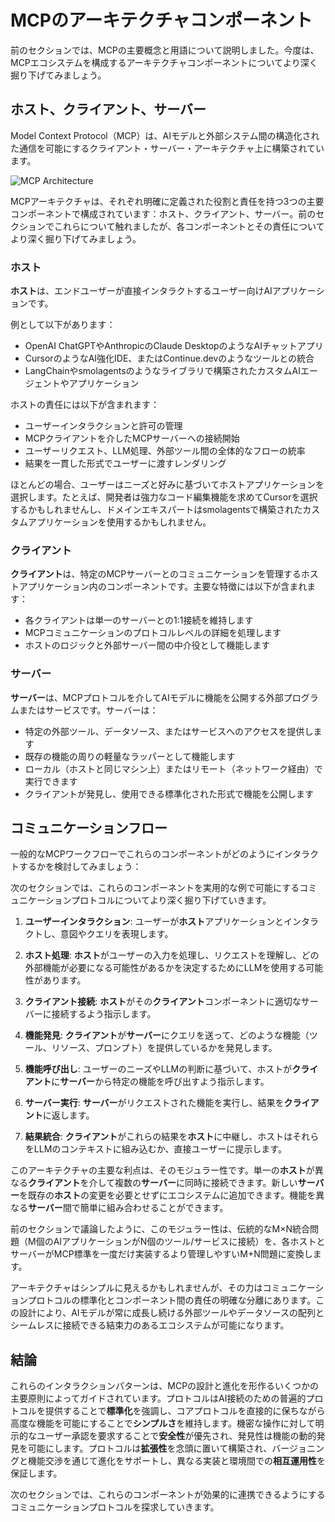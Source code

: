 # MCPのアーキテクチャコンポーネント

前のセクションでは、MCPの主要概念と用語について説明しました。今度は、MCPエコシステムを構成するアーキテクチャコンポーネントについてより深く掘り下げてみましょう。

## ホスト、クライアント、サーバー

Model Context Protocol（MCP）は、AIモデルと外部システム間の構造化された通信を可能にするクライアント・サーバー・アーキテクチャ上に構築されています。

![MCP Architecture](https://huggingface.co/datasets/mcp-course/images/resolve/main/unit1/4.png)

MCPアーキテクチャは、それぞれ明確に定義された役割と責任を持つ3つの主要コンポーネントで構成されています：ホスト、クライアント、サーバー。前のセクションでこれらについて触れましたが、各コンポーネントとその責任についてより深く掘り下げてみましょう。

### ホスト

**ホスト**は、エンドユーザーが直接インタラクトするユーザー向けAIアプリケーションです。

例として以下があります：
- OpenAI ChatGPTやAnthropicのClaude DesktopのようなAIチャットアプリ
- CursorのようなAI強化IDE、またはContinue.devのようなツールとの統合
- LangChainやsmolagentsのようなライブラリで構築されたカスタムAIエージェントやアプリケーション

ホストの責任には以下が含まれます：
- ユーザーインタラクションと許可の管理
- MCPクライアントを介したMCPサーバーへの接続開始
- ユーザーリクエスト、LLM処理、外部ツール間の全体的なフローの統率
- 結果を一貫した形式でユーザーに渡すレンダリング

ほとんどの場合、ユーザーはニーズと好みに基づいてホストアプリケーションを選択します。たとえば、開発者は強力なコード編集機能を求めてCursorを選択するかもしれませんし、ドメインエキスパートはsmolagentsで構築されたカスタムアプリケーションを使用するかもしれません。

### クライアント

**クライアント**は、特定のMCPサーバーとのコミュニケーションを管理するホストアプリケーション内のコンポーネントです。主要な特徴には以下が含まれます：

- 各クライアントは単一のサーバーとの1:1接続を維持します
- MCPコミュニケーションのプロトコルレベルの詳細を処理します
- ホストのロジックと外部サーバー間の中介役として機能します

### サーバー

**サーバー**は、MCPプロトコルを介してAIモデルに機能を公開する外部プログラムまたはサービスです。サーバーは：

- 特定の外部ツール、データソース、またはサービスへのアクセスを提供します
- 既存の機能の周りの軽量なラッパーとして機能します
- ローカル（ホストと同じマシン上）またはリモート（ネットワーク経由）で実行できます
- クライアントが発見し、使用できる標準化された形式で機能を公開します

## コミュニケーションフロー

一般的なMCPワークフローでこれらのコンポーネントがどのようにインタラクトするかを検討してみましょう：

<Tip>

次のセクションでは、これらのコンポーネントを実用的な例で可能にするコミュニケーションプロトコルについてより深く掘り下げていきます。

</Tip>

1. **ユーザーインタラクション**: ユーザーが**ホスト**アプリケーションとインタラクトし、意図やクエリを表現します。

2. **ホスト処理**: **ホスト**がユーザーの入力を処理し、リクエストを理解し、どの外部機能が必要になる可能性があるかを決定するためにLLMを使用する可能性があります。

3. **クライアント接続**: **ホスト**がその**クライアント**コンポーネントに適切なサーバーに接続するよう指示します。

4. **機能発見**: **クライアント**が**サーバー**にクエリを送って、どのような機能（ツール、リソース、プロンプト）を提供しているかを発見します。

5. **機能呼び出し**: ユーザーのニーズやLLMの判断に基づいて、ホストが**クライアント**に**サーバー**から特定の機能を呼び出すよう指示します。

6. **サーバー実行**: **サーバー**がリクエストされた機能を実行し、結果を**クライアント**に返します。

7. **結果統合**: **クライアント**がこれらの結果を**ホスト**に中継し、ホストはそれらをLLMのコンテキストに組み込むか、直接ユーザーに提示します。

このアーキテクチャの主要な利点は、そのモジュラー性です。単一の**ホスト**が異なる**クライアント**を介して複数の**サーバー**に同時に接続できます。新しい**サーバー**を既存の**ホスト**の変更を必要とせずにエコシステムに追加できます。機能を異なる**サーバー**間で簡単に組み合わせることができます。

<Tip>

前のセクションで議論したように、このモジュラー性は、伝統的なM×N統合問題（M個のAIアプリケーションがN個のツール/サービスに接続）を、各ホストとサーバーがMCP標準を一度だけ実装するより管理しやすいM+N問題に変換します。

</Tip>

アーキテクチャはシンプルに見えるかもしれませんが、その力はコミュニケーションプロトコルの標準化とコンポーネント間の責任の明確な分離にあります。この設計により、AIモデルが常に成長し続ける外部ツールやデータソースの配列とシームレスに接続できる結束力のあるエコシステムが可能になります。

## 結論

これらのインタラクションパターンは、MCPの設計と進化を形作るいくつかの主要原則によってガイドされています。プロトコルはAI接続のための普遍的プロトコルを提供することで**標準化**を強調し、コアプロトコルを直接的に保ちながら高度な機能を可能にすることで**シンプルさ**を維持します。機密な操作に対して明示的なユーザー承認を要求することで**安全性**が優先され、発見性は機能の動的発見を可能にします。プロトコルは**拡張性**を念頭に置いて構築され、バージョニングと機能交渉を通じて進化をサポートし、異なる実装と環境間での**相互運用性**を保証します。

次のセクションでは、これらのコンポーネントが効果的に連携できるようにするコミュニケーションプロトコルを探求していきます。